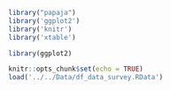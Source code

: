 
<!-- Options de knitr et de R (librairies, ...) --> 

```r
library("papaja")
library('ggplot2')
library('knitr')
library('xtable')

library(ggplot2)

knitr::opts_chunk$set(echo = TRUE)
load('../../Data/df_data_survey.RData')

```